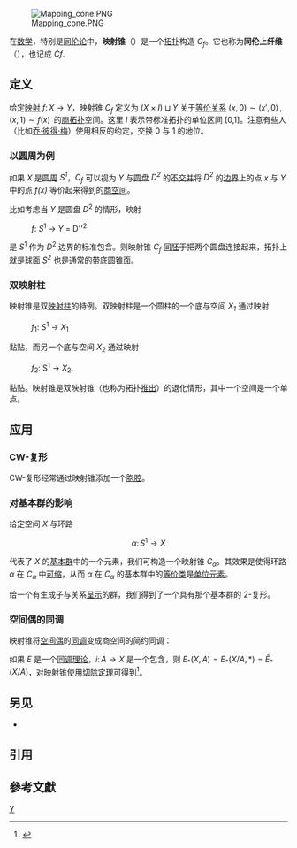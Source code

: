 [[File:Mapping_cone.PNG|right]]

在[[数学|数学]]，特别是[[同伦论|同伦论]]中，'''映射锥'''（{{lang|en|mapping cone}}）是一个[[拓扑|拓扑]]构造 <math>C_f</math>。它也称为'''同伦上纤维'''（{{lang|en|homotopy cofiber}}），也记成 <math>Cf .</math>

== 定义 ==

给定[[连续函数_(拓扑学)|映射]] <math>f\colon X \to Y</math>，映射锥 <math>C_f</math> 定义为  <math>(X \times I) \sqcup Y</math> 关于[[等价关系|等价关系]] <math>(x, 0) \sim (x',0)\,</math>, <math>(x,1) \sim f(x)\,</math> 的[[商拓扑|商拓扑]]空间。这里 <math>I</math> 表示带标准拓扑的单位区间 [0,1]。注意有些人（比如[[乔·彼得·梅|乔·彼得·梅]]）使用相反的约定，交换 0 与 1 的地位。

=== 以圆周为例 ===
如果 <math>X</math> 是[[圆周|圆周]] ''S<sup>1</sup>''，''C<sub>f</sub>'' 可以视为 ''Y'' 与[[圆盘_(数学)|圆盘]] ''D<sup>2</sup>'' 的[[不交并|不交并]]将 ''D<sup>2</sup>'' 的[[边界_(拓扑学)|边界]]上的点 ''x'' 与 ''Y'' 中的点 ''f(x)'' 等价起来得到的[[商空间|商空间]]。

比如考虑当 ''Y'' 是圆盘 ''D''<sup>2</sup> 的情形，映射

:''f'': ''S''<sup>1</sup> → ''Y'' = D''<sup>2</sup>

是 ''S''<sup>1</sup> 作为 ''D''<sup>2</sup> 边界的标准包含。则映射锥 ''C<sub>f</sub>'' [[同胚|同胚]]于把两个圆盘连接起来，拓扑上就是球面 ''S<sup>2</sup>'' 也是通常的带底圆锥面。

=== 双映射柱 ===

映射锥是双[[映射柱|映射柱]]的特例。双映射柱是一个圆柱的一个底与空间 ''X<sub>1</sub>'' 通过映射

:''f''<sub>1</sub>: ''S''<sup>1</sup> → ''X''<sub>1</sub>

黏贴，而另一个底与空间 ''X<sub>2</sub>'' 通过映射

:''f''<sub>2</sub>: S<sup>1</sup> → ''X''<sub>2</sub>. 

黏贴。映射锥是双映射锥（也称为拓扑[[推出|推出]]）的退化情形，其中一个空间是一个单点。

== 应用 ==
===CW-复形===
CW-复形经常通过映射锥添加一个[[胞腔|胞腔]]。

===对基本群的影响===
给定空间 ''X'' 与环路

:<math>\alpha\colon S^1 \to X</math> 

代表了 ''X'' 的[[基本群|基本群]]中的一个元素，我们可构造一个映射锥 ''C<sub>α</sub>''。其效果是使得环路  ''α'' 在 ''C<sub>α</sub>'' 中[[可缩|可缩]]，从而 ''α'' 在  ''C<sub>α</sub>'' 的基本群中的[[等价类|等价类]]是[[单位元素|单位元素]]。

给一个有生成子与关系[[群的呈示|呈示]]的群，我们得到了一个具有那个基本群的 2-复形。

=== 空间偶的同调 ===
映射锥将[[空间偶|空间偶]]的[[同调|同调]]变成商空间的简约同调：

如果 ''E'' 是一个[[同调理论|同调理论]]，<math>i\colon A \to X</math> 是一个包含，则 <math>E_*(X,A) = E_*(X/A,*) = \tilde E_*(X/A)</math>，对映射锥使用[[切除定理|切除定理]]可得到<ref>{{Cite web |url=http://www.math.uchicago.edu/~may/CONCISE/ConciseRevised.pdf |title=Peter May "A Concise Course in Algebraic Topology", section 14.2 |access-date=2008-12-05 |archive-date=2020-11-09 |archive-url=https://web.archive.org/web/20201109041225/http://www.math.uchicago.edu/~may/CONCISE/ConciseRevised.pdf |dead-url=no }}</ref>。

== 另见 ==
* {{le|映射锥 (同调代数)|Mapping cone (homological algebra)}}

==引用==
<references />

== 參考文獻 ==

{{reflist}}

[[Category:_代数拓扑|Y]]